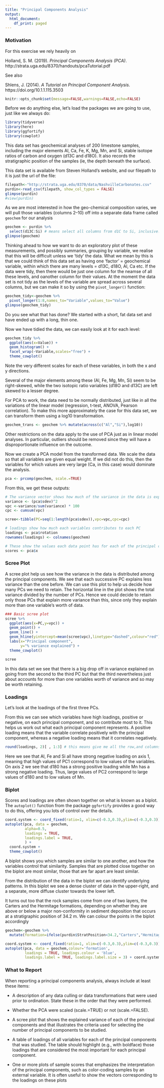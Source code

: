 ```yaml
---
title: "Principal Components Analysis"
output:
  html_document:
    df_print: paged
---
```


### Motivation



For this exercise we rely heavily on

Holland, S. M. (2019). *Principal Components Analysis (PCA)*. http://strata.uga.edu/8370/handouts/pcaTutorial.pdf


See also

Shlens, J. (2014). *A Tutorial on Principal Component Analysis*. https://doi.org/10.1.1.115.3503




```r
knitr::opts_chunk$set(message=FALSE,warnings=FALSE,echo=FALSE)
```

Before we do anything else, let's load the packages we are going to use, just like we always do:
```r
library(tidyverse)
library(here)
library(ggfortify)
library(cowplot)
```

This data set has geochemical analyses of 200 limestone samples, including the major elements Al, Ca, Fe, K, Mg, Mn, and Si, stable isotope ratios of carbon and oxygen (d13C and d18O). It also records the stratigraphic position of the samples (ie, the depth beneath the surface).

This data set is available from Steven Holland's website, and our filepath to it is just the url of the file:

```r
filepath<-"http://strata.uga.edu/8370/data/NashvilleCarbonates.csv"
purdin<-read_csv(filepath, show_col_types = FALSE)
glimpse(purdin)
#view(purdin)
```

As we are most interested in how the geo-chemical composition varies, we will pull those variables (columns 2--10) off into a separate data frame called `geochem` for our analysis

```r
geochem <- purdin %>%
  select(d13C:Si) # means select all columns from d1C to Si, inclusive.
glimpse(geochem)
```

Thinking ahead to how we want to do an exploratory plot of these measurements, and possibly summaries, grouping by variable, we realise that this will be difficult unless we 'tidy' the data. What we mean by this is that we could think of this data set as having one 'factor' = geochemical variable, within which there are many levels = d13C, d18O, Al, Ca etc. If the data were tidy, then there would be just one column for the neamse of all these levels, and oanother column for their values. At the moment the data set is not tidy as the levels of the variable are spread across several columns, but we can make it so by using the `pivot_longer()` function:

```r
geochem_tidy<-geochem %>%
  pivot_longer(1:8,names_to="Variable",values_to="Value")
glimpse(geochem_tidy)
```

Do you see what that has done? We started with a short, fat data set and have ended up with a long, thin one.

Now we have tidied the data, we can easily look at it for each level:

```r
geochem_tidy %>%
  ggplot(aes(x=Value)) +
  geom_histogram() +
  facet_wrap(~Variable,scales="free") +
  theme_cowplot()
```

Note the very different scales for each of these variables, in both the x and y directions.

Several of the major elements among these (Al, Fe, Mg, Mn, Si) seem to be right-skewed, while the two isotopic ratio variables (d18O and d13C) are left skewed to a lesser degree.

For PCA to work, the data need to be normally distributed, just like in all the variations of the linear model (regression, t-test, ANOVA, Pearson correlation). To make this more approximately the case for this data set, we can transform them using a log10 transformation.

```r
geochem_trans <- geochem %>% mutate(across(c("Al","Si"),log10))
```

Other restrictions on the data apply to the use of PCA just as in linear model analyses. In particular, outliers should be removed since they will have a disproportionate influence on the outcome.

Now we create a PCA model from the transformed data. We scale the data so that all variables are given equal weight. If we did not do this, then the variables for which values are very large (Ca, in this case) would dominate the analysis.

```r
pca <- prcomp(geochem, scale.=TRUE)
```

From this, we get these outputs:

```r

# The variance vector shows how much of the variance in the data is explained by each PC.
variance <- (pca$sdev)^2
vpc <-variance/sum(variance) * 100
cpc <- cumsum(vpc)

scree<-tibble(PC=seq(1:length(pca$sdev)),vpc=vpc,cpc=cpc)

# loadings show how much each variables contributes to each PC
loadings <- pca$rotation
rownames(loadings) <- colnames(geochem)

# These show the values each data point has for each of the principal components
scores <- pca$x
```

### Scree Plot

A scree plot help us see how the variance in the data is distributed among the principal components. We see that each successive PC explains less variance than the one before. We can use this plot to help us decide how many PCs we need to retain. The horizontal line in the plot shows the total variance divided by the number of PCs. Hence we could decide to retain only those PCs that explain more variance than this, since only they explain more than one variable's worth of data.

```r
### Basic scree plot
scree %>%
  ggplot(aes(x=PC,y=vpc)) +
  geom_point() +
  geom_line() +
  geom_hline(yintercept=mean(scree$vpc),linetype="dashed",colour="red") +
  labs(x="Principal component",
       y="% variance explained") +
  theme_cowplot()
```


```r
scree
```


In this data set we see that there is a big drop off in variance explained on going from the second to the third PC but that the third nevertheless just about accounts for more than one variables worth of variance and so may be worth retaining.

### Loadings

Let's look at the loadings of the first three PCs.

From this we can see which variables have high loadings, positive or negative, on each principal component, and so contribute most to it. This helps us work out what each principal component represents. A positive loading means that the variable correlate positively with the principal component, whereas a negative loading means that it correlates negatively.

```r
round(loadings, 2)[ , 1:3] # this means give me all the row,and columns 1 to 3, rounded to 2 decimal places.
```

Here we see that Al, Fe and Si all have strong negative loading on axis 1, meaning that high values of PC1 correspond to low values of the variables. On axis 2 we see that d180 has a strong positive loading while Mn has a strong negative loading. Thus, large values of PC2 correspond to large values of d180 and to low values of Mn.

### Biplot

Scores and loadings are often shown together on what is known as a biplot. The `autoplot()` function from the package `ggfortify` provides a good way to do this, offering you lots of control over the details.

```r
coord.system <- coord_fixed(ratio=1, xlim=c(-0.3,0.3),ylim=c(-0.3,0.3))
autoplot(pca, data = geochem,
         alpha=0.5,
         loadings = TRUE,
         loadings.label = TRUE,
         ) + 
  coord.system +
  theme_cowplot()

```

A biplot shows you which samples are similar to one another, and how the variables control that similarity. Samples that are plotted close together on the biplot are most similar, those that are far apart are least similar.

From the distribution of the data in the biplot we can identify underlying patterns. In this biplot we see a dense cluster of data in the upper-right, and a separate, more diffuse cluster towards the lower left.

It turns out too that the rock samples come from one of two layers, the Carters and the Hermitage formations, depending on whether they are above or below a major non-conformity in sediment deposition that occurs at a stratigraphic position of 34.2 m. We can colour the points in the biplot accordingly

```r
geochem<-geochem %>%
  mutate(formation=ifelse(purdin$StratPosition<34.2,"Carters","Hermitage"))
```

```r
coord.system <- coord_fixed(ratio=1, xlim=c(-0.3,0.3),ylim=c(-0.3,0.3))
autoplot(pca, data = geochem,colour='formation',
         loadings = TRUE, loadings.colour = 'blue',
         loadings.label = TRUE, loadings.label.size = 3) + coord.system + theme_cowplot()
```

### What to Report

When reporting a principal components analysis, always include at least these items:

-   A description of any data culling or data transformations that were used prior to ordination. State these in the order that they were performed.

-   Whether the PCA were scaled (scale.=TRUE) or not (scale.=FALSE).

-   A scree plot that shows the explained variance of each of the principal components and that illustrates the criteria used for selecting the number of principal components to be studied.

-   A table of loadings of all variables for each of the principal components that was studied. The table should highlight (e.g., with boldface) those loadings that are considered the most important for each principal component.

-   One or more plots of sample scores that emphasizes the interpretation of the principal components, such as color-coding samples by an external variable. It is often useful to show the vectors corresponding to the loadings on these plots
